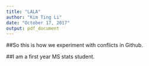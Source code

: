 ```yaml
---
title: "LALA"
author: "Kim Ting Li"
date: "October 17, 2017"
output: pdf_document
---
```

##So this is how we experiment with conflicts in Github.

##I am a first year MS stats student. 